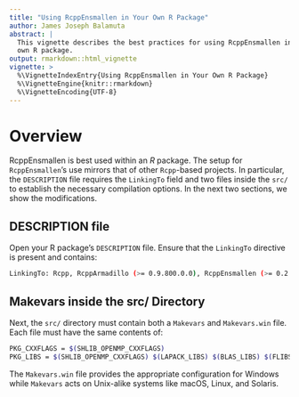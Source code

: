 ```yaml
---
title: "Using RcppEnsmallen in Your Own R Package"
author: James Joseph Balamuta
abstract: |
  This vignette describes the best practices for using RcppEnsmallen in your
  own R package.
output: rmarkdown::html_vignette
vignette: >
  %\VignetteIndexEntry{Using RcppEnsmallen in Your Own R Package}
  %\VignetteEngine{knitr::rmarkdown}
  %\VignetteEncoding{UTF-8}
---
```


# Overview

RcppEnsmallen is best used within an _R_ package. 
The setup for `RcppEnsmallen`'s use mirrors that of other `Rcpp`-based projects.
In particular, the `DESCRIPTION` file requires the `LinkingTo` field and
two files inside the `src/` to establish the necessary compilation options.
In the next two sections, we show the modifications. 

## DESCRIPTION file

Open your R package's `DESCRIPTION` file. Ensure that the `LinkingTo` directive
is present and contains:

```bash
LinkingTo: Rcpp, RcppArmadillo (>= 0.9.800.0.0), RcppEnsmallen (>= 0.2.20.0.1)
```

## Makevars inside the src/ Directory 

Next, the `src/` directory must contain both a `Makevars` and `Makevars.win` 
file. Each file must have the same contents of:

```bash
PKG_CXXFLAGS = $(SHLIB_OPENMP_CXXFLAGS)
PKG_LIBS = $(SHLIB_OPENMP_CXXFLAGS) $(LAPACK_LIBS) $(BLAS_LIBS) $(FLIBS)
```

The `Makevars.win` file provides the appropriate configuration for Windows
while `Makevars` acts on Unix-alike systems like macOS, Linux, and Solaris.
